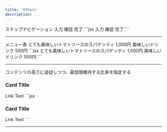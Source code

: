 ```yaml
---
title: 'Others'
description: ...
---
```




<Preview>
	<PreviewTitle>ステップナビゲーション</PreviewTitle>
	<PreviewArea resize p='30' nogrid>
		<Flex className='c--stepNav' g='1.5rem'>
			<Flex className='c--stepNav__item' bgc='text' c='base' op='low' px='30' py='10' pos='r'>
				<Lism className='c--stepNav__body'>
					<Text>入力</Text>
				</Lism>
				<Decorator pos='a' w='0.75em' h='100%' bgc='inherit' l='100%' t='0' css={{ clipPath: 'polygon(0% 0%, 0% 100%, 100% 50%)' }} />
			</Flex>
			<Flex className='c--stepNav__item' bgc='text' c='base' px='30' py='10' pos='r'>
				<Lism className='c--stepNav__body'>
					<Text>確認</Text>
				</Lism>
				<Decorator pos='a' w='0.75em' h='100%' bgc='inherit' l='100%' t='0' css={{ clipPath: 'polygon(0% 0%, 0% 100%, 100% 50%)' }} />
			</Flex>
			<Flex className='c--stepNav__item' bgc='text' c='base' op='low' px='30' py='10' pos='r'>
				<Lism className='c--stepNav__body'>
					<Text>完了</Text>
				</Lism>
			</Flex>
		</Flex>
	</PreviewArea>
	<PreviewCode>
		```jsx
		<Flex className='c--stepNav' g='1.5rem'>
			<Flex className='c--stepNav__item' bgc='text' c='base' op='low' px='30' py='10' pos='r'>
				<Lism className='c--stepNav__body'>
					<Text>入力</Text>
				</Lism>
				<Decorator pos='a' w='0.75em' h='100%' bgc='inherit' l='100%' t='0' css={{ clipPath: 'polygon(0% 0%, 0% 100%, 100% 50%)' }} />
			</Flex>
			<Flex className='c--stepNav__item' bgc='text' c='base' px='30' py='10' pos='r'>
				<Lism className='c--stepNav__body'>
					<Text>確認</Text>
				</Lism>
				<Decorator pos='a' w='0.75em' h='100%' bgc='inherit' l='100%' t='0' css={{ clipPath: 'polygon(0% 0%, 0% 100%, 100% 50%)' }} />
			</Flex>
			<Flex className='c--stepNav__item' bgc='text' c='base' op='low' px='30' py='10' pos='r'>
				<Lism className='c--stepNav__body'>
					<Text>完了</Text>
				</Lism>
			</Flex>
		</Flex>
		```
	</PreviewCode>
</Preview>



---

<Preview>
	<PreviewTitle>メニュー表</PreviewTitle>
	<PreviewArea resize p='30' nogrid>
		<Stack className='c--priceMenu' g='30' fz={['s','m']} lh='s'>
			<Grid gtc='auto 1fr auto' ai='center' g='30'>
				<Text>とても美味しいトマトソースのスパゲッティ</Text>
				<Divider minW='1em' />
				<Text whs='nowrap'>1,000円</Text>
			</Grid>
			<Grid gtc='auto 1fr auto' ai='center' g='30'>
				<Text>美味しいドリンク</Text>
				<Divider minW='1em' />
				<Text whs='nowrap'>500円</Text>
			</Grid>
		</Stack>
	</PreviewArea>
	<PreviewCode>
		```jsx
		<Stack className='c--priceMenu' g='30' fz={['s','m']} lh='s'>
			<Grid gtc='auto 1fr auto' ai='center' g='30'>
				<Text>とても美味しいトマトソースのスパゲッティ</Text>
				<Divider minW='1em' />
				<Text whs='nowrap'>1,000円</Text>
			</Grid>
			<Grid gtc='auto 1fr auto' ai='center' g='30'>
				<Text>美味しいドリンク</Text>
				<Divider minW='1em' />
				<Text whs='nowrap'>500円</Text>
			</Grid>
		</Stack>
		```
	</PreviewCode>
</Preview>


---

<Preview>
	<PreviewTitle>コンテンツの高さに追従しつつ、最低限維持する比率を指定する</PreviewTitle>
	<PreviewArea resize p='30'>
		<Stack pos='r' bdrs='4' ov='h'>
			<Frame isLayer>
				<Media src="/img/img-3.jpg" alt="" width='960' height='640' loading='lazy' decoding='async' />
			</Frame>
			<Flex aspect='16/9'>
				<Stack flexItem={{fx:'1'}} pos='r' g='20' p='40' z='1' minH='100%' h='auto' c='white' bgc='black:50%'>
					<h3>Card Title</h3>
					<Dummy lh='s' mb='auto' length='l'/>
					<Link href='#button-test' keycolor='white' c='inherit' bdrs='99' aslf='end' px='10' mbs='30'>Link Text</Link>
				</Stack>
			</Flex>
		</Stack>
	</PreviewArea>
	<PreviewCode slot='tab' label='JSX'>
		```jsx
		<Stack pos='r' bdrs='4' ov='h'>
			<Frame isLayer>
				<Media src="/img/img-3.jpg" alt="" width='960' height='640' loading='lazy' decoding='async' />
			</Frame>
			<Flex aspect='16/9'>
				<Stack flexItem={{fx:'1'}} pos='r' g='20' p='40' z='1' minH='100%' h='auto' c='white' bgc='black:50%'>
					<h3>Card Title</h3>
					<Dummy lh='s' mb='auto' length='l'/>
					<Link href='#button-test' keycolor='white' c='inherit' bdrs='99' aslf='end' px='10' mbs='30'>Link Text</Link>
				</Stack>
			</Flex>
		</Stack>
		```
	</PreviewCode>
</Preview>

---
